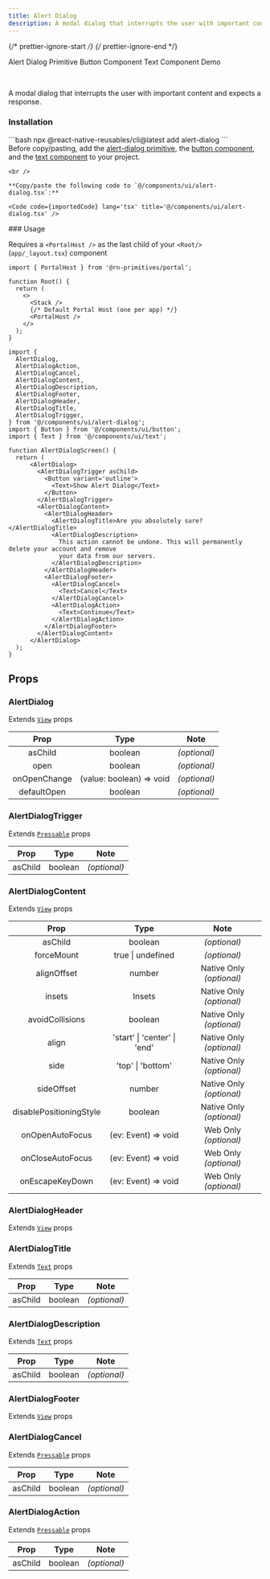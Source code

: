 ```yaml
---
title: Alert Dialog
description: A modal dialog that interrupts the user with important content and expects a response.
---
```


{/* prettier-ignore-start */}
{/* prettier-ignore-end */}


<LinkButton href='https://rn-primitives.vercel.app/alert-dialog'>Alert Dialog Primitive</LinkButton>
<LinkButton href='/components/button'>Button Component</LinkButton>
<LinkButton href='/components/text'>Text Component</LinkButton>
<LinkButton target='_blank' href='https://rnr-showcase.vercel.app/alert-dialog'>
  Demo
</LinkButton>

<br />

A modal dialog that interrupts the user with important content and expects a response.

### Installation
<Tabs>
  <TabItem label='CLI'> 
    ```bash
    npx @react-native-reusables/cli@latest add alert-dialog
    ```
  </TabItem>
  <TabItem label='Manual'>
    <Aside type='tip' title='Dependencies'>
      Before copy/pasting, add the <a href='https://rn-primitives.vercel.app/alert-dialog' className='text-white font-bold'> alert-dialog primitive</a>, the <a href='/components/button' className='text-white font-bold'>button component</a>, and the <a href='/components/text' className='text-white font-bold'>text component</a> to your project.
    </Aside>

    <br />

    **Copy/paste the following code to `@/components/ui/alert-dialog.tsx`:**

    <Code code={importedCode} lang='tsx' title='@/components/ui/alert-dialog.tsx' />
  </TabItem>
</Tabs>
### Usage

<Aside type="caution">

  Requires a `<PortalHost />` as the last child of your `<Root/>` (`app/_layout.tsx`) component

  ```tsx
  import { PortalHost } from '@rn-primitives/portal';

  function Root() {
    return (
      <>
        <Stack />
        {/* Default Portal Host (one per app) */}
        <PortalHost />
      </>
    );
  }
  ```

</Aside>

```tsx
import {
  AlertDialog,
  AlertDialogAction,
  AlertDialogCancel,
  AlertDialogContent,
  AlertDialogDescription,
  AlertDialogFooter,
  AlertDialogHeader,
  AlertDialogTitle,
  AlertDialogTrigger,
} from '@/components/ui/alert-dialog';
import { Button } from '@/components/ui/button';
import { Text } from '@/components/ui/text';

function AlertDialogScreen() {
  return (
      <AlertDialog>
        <AlertDialogTrigger asChild>
          <Button variant='outline'>
            <Text>Show Alert Dialog</Text>
          </Button>
        </AlertDialogTrigger>
        <AlertDialogContent>
          <AlertDialogHeader>
            <AlertDialogTitle>Are you absolutely sure?</AlertDialogTitle>
            <AlertDialogDescription>
              This action cannot be undone. This will permanently delete your account and remove
              your data from our servers.
            </AlertDialogDescription>
          </AlertDialogHeader>
          <AlertDialogFooter>
            <AlertDialogCancel>
              <Text>Cancel</Text>
            </AlertDialogCancel>
            <AlertDialogAction>
              <Text>Continue</Text>
            </AlertDialogAction>
          </AlertDialogFooter>
        </AlertDialogContent>
      </AlertDialog>
  );
}
```

## Props

### AlertDialog

Extends [`View`](https://reactnative.dev/docs/view#props) props

|     Prop     |           Type           |     Note     |
| :----------: | :----------------------: | :----------: |
|   asChild    |         boolean          | _(optional)_ |
|     open     |         boolean          | _(optional)_ |
| onOpenChange | (value: boolean) => void | _(optional)_ |
| defaultOpen  |         boolean          | _(optional)_ |

### AlertDialogTrigger

Extends [`Pressable`](https://reactnative.dev/docs/pressable#props) props

|  Prop   |  Type   |     Note     |
| :-----: | :-----: | :----------: |
| asChild | boolean | _(optional)_ |

### AlertDialogContent

Extends [`View`](https://reactnative.dev/docs/view#props) props

|       Prop       |        Type         |         Note          |
| :--------------: | :-----------------: | :-------------------: |
|     asChild      |       boolean       |     _(optional)_      |
|    forceMount    |  true \| undefined  |     _(optional)_      |
|       alignOffset       |                    number                    | Native Only _(optional)_       |
|         insets          |                    Insets                    | Native Only _(optional)_       |
|     avoidCollisions     |                   boolean                    | Native Only _(optional)_       |
|          align          |         'start' \| 'center' \| 'end'         | Native Only _(optional)_       |
|          side           |              'top' \| 'bottom'               | Native Only _(optional)_       |
|       sideOffset        |                    number                    | Native Only _(optional)_       |
| disablePositioningStyle |                   boolean                    | Native Only _(optional)_ |
| onOpenAutoFocus  | (ev: Event) => void | Web Only _(optional)_ |
| onCloseAutoFocus | (ev: Event) => void | Web Only _(optional)_ |
| onEscapeKeyDown  | (ev: Event) => void | Web Only _(optional)_ |

### AlertDialogHeader

Extends [`View`](https://reactnative.dev/docs/view#props) props

### AlertDialogTitle

Extends [`Text`](https://reactnative.dev/docs/text#props) props

|  Prop   |  Type   |     Note     |
| :-----: | :-----: | :----------: |
| asChild | boolean | _(optional)_ |

### AlertDialogDescription

Extends [`Text`](https://reactnative.dev/docs/text#props) props

|  Prop   |  Type   |     Note     |
| :-----: | :-----: | :----------: |
| asChild | boolean | _(optional)_ |

### AlertDialogFooter

Extends [`View`](https://reactnative.dev/docs/view#props) props

### AlertDialogCancel

Extends [`Pressable`](https://reactnative.dev/docs/pressable#props) props

|  Prop   |  Type   |     Note     |
| :-----: | :-----: | :----------: |
| asChild | boolean | _(optional)_ |

### AlertDialogAction

Extends [`Pressable`](https://reactnative.dev/docs/pressable#props) props

|  Prop   |  Type   |     Note     |
| :-----: | :-----: | :----------: |
| asChild | boolean | _(optional)_ |
